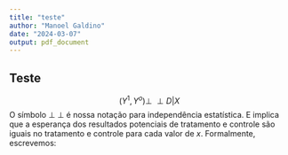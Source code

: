 ```yaml
---
title: "teste"
author: "Manoel Galdino"
date: "2024-03-07"
output: pdf_document
---
```


## Teste

$$
(Y^1, Y^o) \perp\!\!\!\perp D|X
$$
O símbolo $\perp\!\!\!\perp$ é nossa notação para independência estatística. E implica que a esperança dos resultados potenciais de tratamento e controle são iguais no tratamento e controle para cada valor de $x$. Formalmente, escrevemos:

\begin{equation}
\mathbb{E}[Y^1|D=1,X] =  \mathbb{E}[Y^1|D=0,X] \\
\mathbb{E}[Y^0|D=1,X] =  \mathbb{E}[Y^0|D=0,X]
\end{equation}
